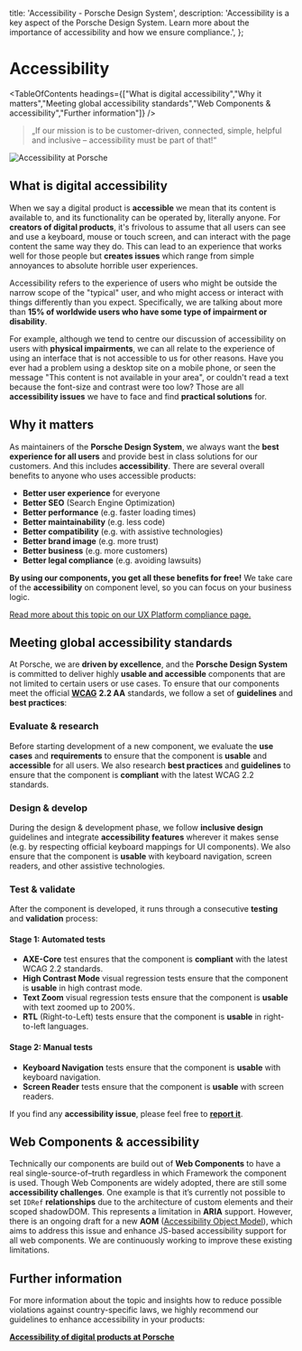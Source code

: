 
  title: 'Accessibility - Porsche Design System',
  description:
    'Accessibility is a key aspect of the Porsche Design System. Learn more about the importance of accessibility and how we ensure compliance.',
};

# Accessibility

<TableOfContents headings={["What is digital accessibility","Why it matters","Meeting global accessibility standards","Web Components & accessibility","Further information"]} />

> „If our mission is to be customer-driven, connected, simple, helpful and inclusive – accessibility must be part of
> that!“

![Accessibility at Porsche](assets/a11y-hero.png)

## What is digital accessibility

When we say a digital product is **accessible** we mean that its content is available to, and its functionality can be
operated by, literally anyone. For **creators of digital products**, it's frivolous to assume that all users can see and
use a keyboard, mouse or touch screen, and can interact with the page content the same way they do. This can lead to an
experience that works well for those people but **creates issues** which range from simple annoyances to absolute
horrible user experiences.

Accessibility refers to the experience of users who might be outside the narrow scope of the "typical" user, and who
might access or interact with things differently than you expect. Specifically, we are talking about more than **15% of
worldwide users who have some type of impairment or disability**.

For example, although we tend to centre our discussion of accessibility on users with **physical impairments**, we can
all relate to the experience of using an interface that is not accessible to us for other reasons. Have you ever had a
problem using a desktop site on a mobile phone, or seen the message "This content is not available in your area", or
couldn't read a text because the font-size and contrast were too low? Those are all **accessibility issues** we have to
face and find **practical solutions** for.

## Why it matters

As maintainers of the **Porsche Design System**, we always want the **best experience for all users** and provide best
in class solutions for our customers. And this includes **accessibility**. There are several overall benefits to anyone
who uses accessible products:

- **Better user experience** for everyone
- **Better SEO** (Search Engine Optimization)
- **Better performance** (e.g. faster loading times)
- **Better maintainability** (e.g. less code)
- **Better compatibility** (e.g. with assistive technologies)
- **Better brand image** (e.g. more trust)
- **Better business** (e.g. more customers)
- **Better legal compliance** (e.g. avoiding lawsuits)

**By using our components, you get all these benefits for free!** We take care of the **accessibility** on component
level, so you can focus on your business logic.

[Read more about this topic on our UX Platform compliance page.](https://ux.porsche.com/d/6VNB3CeLHcJz/accessibility#/accessibility/legal-compliance)

## Meeting global accessibility standards

At Porsche, we are **driven by excellence**, and the **Porsche Design System** is committed to deliver highly **usable
and accessible** components that are not limited to certain users or use cases. To ensure that our components meet the
official [**WCAG**](https://www.w3.org/WAI/standards-guidelines/wcag/) **2.2 AA** standards, we follow a set of
**guidelines** and **best practices**:

### Evaluate & research

Before starting development of a new component, we evaluate the **use cases** and **requirements** to ensure that the
component is **usable** and **accessible** for all users. We also research **best practices** and **guidelines** to
ensure that the component is **compliant** with the latest WCAG 2.2 standards.

### Design & develop

During the design & development phase, we follow **inclusive design** guidelines and integrate **accessibility
features** wherever it makes sense (e.g. by respecting official keyboard mappings for UI components). We also ensure
that the component is **usable** with keyboard navigation, screen readers, and other assistive technologies.

### Test & validate

After the component is developed, it runs through a consecutive **testing** and **validation** process:

#### Stage 1: Automated tests

- **AXE-Core** test ensures that the component is **compliant** with the latest WCAG 2.2 standards.
- **High Contrast Mode** visual regression tests ensure that the component is **usable** in high contrast mode.
- **Text Zoom** visual regression tests ensure that the component is **usable** with text zoomed up to 200%.
- **RTL** (Right-to-Left) tests ensure that the component is **usable** in right-to-left languages.

#### Stage 2: Manual tests

- **Keyboard Navigation** tests ensure that the component is **usable** with keyboard navigation.
- **Screen Reader** tests ensure that the component is **usable** with screen readers.

If you find any **accessibility issue**, please feel free to [**report it**](/help/bug-report).

## Web Components & accessibility

Technically our components are build out of **Web Components** to have a real single-source-of–truth regardless in which
Framework the component is used. Though Web Components are widely adopted, there are still some **accessibility
challenges**. One example is that it’s currently not possible to set `IDRef` **relationships** due to the architecture
of custom elements and their scoped shadowDOM. This represents a limitation in **ARIA** support. However, there is an
ongoing draft for a new **AOM** ([Accessibility Object Model](https://github.com/WICG/aom)), which aims to address this
issue and enhance JS-based accessibility support for all web components. We are continuously working to improve these
existing limitations.

## Further information

For more information about the topic and insights how to reduce possible violations against country-specific laws, we
highly recommend our guidelines to enhance accessibility in your products:

[**Accessibility of digital products at Porsche**](https://ux.porsche.com/d/6VNB3CeLHcJz/accessibility#/accessibility/introduction)
